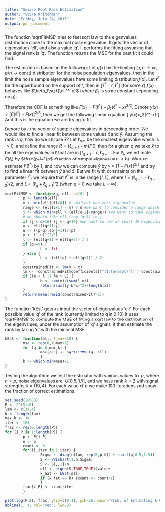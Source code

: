 ```yaml
---
title: "Square Root Rank Estimation"
author: "Shira Kritchman"
date: "Friday, July 24, 2015"
output: pdf_document
---
```


The function 'sqrtFitMSE' tries to feet sqrt law to the eigenvalues distribution close to the maximal noise eigenvalue. It gets the vector of eigenvalues 'ell', and also a value 'q'. It performs the fitting assuming that the signal rank is 'q'. The function returns the MSE for the best fit it could find.

The estimation is based on the following:
Let $g(x)$ be the limiting ($p,n\to\infty$, $p/n\to\text{const}$) distribution for the noise population eigenvalues, then in the limit the noise sample eigenvalues have some limiting distribution $f(x)$.
Let $\ell^*$ be the upperbound on the support of $f$, then in $[\ell^*-\epsilon,\ell^*]$ (for some $\epsilon$) $f(x)$ behaves like $\beta_1\sqrt{\ell^*-x}$ (where $\beta_1$ is some constant depending on $g$). 

Therefore the CDF is something like $F(x)=F(\ell^*)-\beta_2(\ell^*-x)^{3/2}$. Denote $y(x)=[F(\ell^*)-F(x)]^{2/3}$, then we get the following linear equation
\[ y(x)=\beta_3(\ell^*-x) \]
And this is the equation we are trying to fit.

Denote by $\ell$ the vector of sample eigenvalues in descending order.
We would like to find a linear fit between some values $\bar{x}$ and $\bar{y}$.
Assuming the rank is $q$, how do we choose $\bar{x}$? Let $\ell_{\min}$ be the smallest eigenvalue which is $>0$, and define the range $R=(\ell_{q+1}-m)/10$, then for a given $q$ we take $\bar{x}$ to be all the eigenvalues in $\ell$ that are in $[\ell_{q+1}-r,\ell_{q+1}]$. For $\ell_i$, we estimate $F(\ell_i)$ by $\frac{p-i+1}p$ (fraction of sample eigenvalues $\le\ell_i$).
We also estimate $F(\ell^*)$ by 1, and now we can compute $\bar{y}$ by $y=[1-F(x)]^{2/3}$ and try to find a linear fit between $\bar{y}$ and $\bar{x}$. But we fit with constraints on the parameter $\ell^*$: we require that $\ell^*$ is in the range $[l,L]$, where $l=(\ell_{q+1}+\ell_{q+2})/2$, and $L=(\ell_{q}+\ell_{q+1})/2$ (when $q=0$ we take $L=\infty$).


```r
sqrtFitMSE <- function(q, ell, d=10) {
        p <- length(ell)
        m <- min(ell[ell>0]) # smallest non-zero eigenvalue
        range <- (ell[q+1] - m) / d #we want to consider a range which is 1/d from the total range of eigenvalues
        j <- which.min(ell > (ell[q+1]-range)) #we want to take eigenvalues that are between ell[q+1] and ell[q+1]+range 
        # we should take ell from (q+1) to j
        if (j < q+10) {j <- q+10} #we want to use at least 10 eigenvalues
        x <- ell[(q+1):j]
        u <- ((p-q):(p-j+1))/(p)
        y <- (1-u)^(2/3)
        l <- (ell[q+1] + ell[q+2]) / 2
        if (q==0) {
                L <- Inf 
        } else {
                L <- (ell[q] + ell[q+1]) / 2
        }
        constrainedFit <- lm(y ~ x)
        lm <- -constrainedFit$coefficients[["(Intercept)"]] / constrainedFit$coefficients[["x"]]
        if (lm < l || lm > L) {
                b <- sum(y)/(sum(l-x))
                return(sum((y-b*x)^2)/length(x))
        }
        return(mean(resid(constrainedFit)^2))        
}
```

The function 'kEst' gets as input the vector of eigenvalues 'ell'. For each possible value 'q' of the rank (currently limited to q in 0:10) it uses 'sqrtFitMSE' to compute the MSE of fitting a sqrt law to the distribution of the eigenvalues, under the assumption of 'q' signals. It then estimate the rank by taking 'q' with the minimal MSE.

```r
kEst <- function(ell, k_max=10) {
        mse <- rep(0,k_max+1)
        for (q in 0:max_k) {
                mse[q+1] <- sqrtFitMSE(q, ell)
                }
        k <- which.min(mse)-1
}
```

Testing the algorithm: we test the estimator with various values for $p$, where $n=p$, noise eigenvalues are $~U[0.5,1.5]$, and we have rank $k=2$ with signal strengths $\lambda=(10,4)$. For each value of $p$ we make $100$ iterations and show the fraction of correct estimations.

```r
set.seed(26580)
P <- 2^(5:10)
lam <- c(10,4)
k <- length(lam)
max_k <- 10
iter <- 100
frac <- rep(0,length(P))
for (i_P in 1:length(P)) {
        p <- P[i_P]
        n <- p
        count <- 0
        for (i_iter in 1:iter) {
                Sigma <- diag(c(lam, rep(0,p-k)) + runif(p,0.5,1.5))
                S <- rWishart(1,n,Sigma)
                S <- S[,,1]/n
                ell <- eigen(S,TRUE,TRUE)$values
                k_hat <- kEst(ell)
                if (k_hat == k) {count <- count+1}
                }
        frac[i_P] <- count/iter
        }
```
```r
plot(log(P,2), frac, ylim=c(0,1), pch=16, main="Prob. of Estimating k Correctly as a Function of p", xlab="log(p)", ylab="Pr(k_hat=k)")
abline(1, 0, col="red", lwd=3)
```